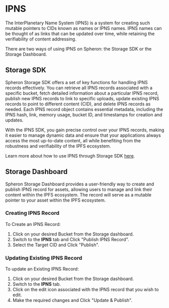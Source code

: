 # IPNS

The InterPlanetary Name System (IPNS) is a system for creating such mutable pointers to CIDs known as names or IPNS names.
IPNS names can be thought of as links that can be updated over time, while retaining the verifiability of content addressing.

There are two ways of using IPNS on Spheron: the Storage SDK or the Storage Dashboard.

## Storage SDK

Spheron Storage SDK offers a set of key functions for handling IPNS records effectively. You can retrieve all IPNS records
associated with a specific bucket, fetch detailed information about a particular IPNS record, publish new IPNS records to link
to specific uploads, update existing IPNS records to point to different content (CID), and delete IPNS records as needed. Each IPNS
record object contains essential metadata, including the IPNS hash, link, memory usage, bucket ID, and timestamps for creation
and updates.

With the IPNS SDK, you gain precise control over your IPNS records, making it easier to manage dynamic data and ensure that
your applications always access the most up-to-date content, all while benefiting from the robustness and verifiability of the
IPFS ecosystem.

Learn more about how to use IPNS through Storage SDK [here](/sdk/storage-v2/#ipns-records).

## Storage Dashboard

Spheron Storage Dashboard provides a user-friendly way to create and publish IPNS record for assets, allowing users to manage
and link their content within the IPFS ecosystem. The record will serve as a mutable pointer to your asset within the IPFS ecosystem.

### Creating IPNS Record

To Create an IPNS Record:

1. Click on your desired Bucket from the Storage dashboard.
2. Switch to the **IPNS** tab and Click "Publish IPNS Record".
3. Select the Target CID and Click "Publish".

### Updating Existing IPNS Record

To update an Existing IPNS Record:

1. Click on your desired Bucket from the Storage dashboard.
2. Switch to the **IPNS** tab.
3. Click on the edit icon associated with the IPNS record that you wish to edit.
4. Make the required changes and Click "Update & Publish".
